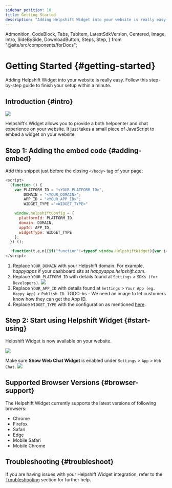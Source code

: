 ```yaml
---
sidebar_position: 10
title: Getting Started
description: "Adding Helpshift Widget into your website is really easy. Follow this step-by-step guide to finish your setup within a minute."
---
```


  Admonition,
  CodeBlock,
  Tabs,
  TabItem,
  LatestSdkVersion,
  Centered,
  Image,
  Intro,
  SideBySide,
  DownloadButton,
  Steps,
  Step,
} from "@site/src/components/forDocs";

# Getting Started {#getting-started}

<Intro>

Adding Helpshift Widget into your website is really easy. Follow this step-by-step guide to finish your setup within a minute.

</Intro>

## Introduction {#intro}

<Image src="/static/books/hs-widget/hs-widget.gif" width="major" centered />

Helpshift’s Widget allows you to provide a both helpcenter and chat experience on your website. It just takes a small piece of JavaScript to embed a widget on your website.

## **Step 1:** Adding the embed code {#adding-embed}

Add this snippet just before the closing `</body>` tag of your page:

```javascript
<script>
  (function () {
    var PLATFORM_ID = "<YOUR_PLATFORM_ID>",
        DOMAIN = "<YOUR_DOMAIN>";
        APP_ID = "<YOUR_APP_ID>";
        WIDGET_TYPE ="<WIDGET_TYPE>"

    window.helpshiftConfig = {
      platformId: PLATFORM_ID,
      domain: DOMAIN,
      appId: APP_ID,
      widgetType: WIDGET_TYPE
    };
  }) ();

  !function(t,e,n){if("function"!=typeof window.HelpshiftWidget){var i=function(){i.q.push(arguments)};i.q=[],window.HelpshiftWidget=i;var a,o=t.getElementsByTagName("script")[0];if(!t.getElementById(e)){(a=t.createElement("script")).async=!0,a.id=e,a.src="https://hs-widget.helpshift.com/init.js";var f=function(){window.HelpshiftWidget("init")};window.attachEvent?(a.attachEvent("onload",f),"function"==typeof n&&a.attachEvent("onerror",n)):(a.addEventListener("load",f,!1),"function"==typeof n&&a.addEventListener("error",n)),o.parentNode.insertBefore(a,o)}}else window.HelpshiftWidget("update")}(document,"hs-widget");
</script>
```

1. Replace `YOUR_DOMAIN` with your Helpshift domain.
   For example, _happyapps_ if your dashboard sits at _happyapps.helpshift.com_.
2. Replace `YOUR_PLATFORM_ID` with details found at `Settings` > `SDKs (for Developers)`.
   <Image src="/static/books/web-chat/wc-embed-sdk.png" width="full" />
3. Replace `YOUR_APP_ID` with details found at `Settings` > `Your App (eg. Happy App)` > `Publish ID`.
   TODO-hs - We need an image to let customers know how they can get the App ID.
4. Replace `WIDGET_TYPE` with the configuration as mentioned [here](/helpshift-widget/configuration/#widget-type).

## **Step 2:** Start using Helpshift Widget {#start-using}

Helpshift Widget is now available on your website.

<Image src="/static/books/hs-widget/hs-widget-embed-success.jpeg" width="full" />

<Admonition type="info" title="Note">

Make sure **Show Web Chat Widget** is enabled under `Settings` > `App` > `Web Chat`. <Image src="/static/books/web-chat/wc-enable-show.png"  width="full" />

</Admonition>

## Supported Browser Versions {#browser-support}

The Helpshift Widget currently supports the latest versions of following browsers:

- Chrome
- Firefox
- Safari
- Edge
- Mobile Safari
- Mobile Chrome

## Troubleshooting {#troubleshoot}

If you are having issues with your Helpshift Widget integration, refer to the [Troubleshooting](/helpshift-widget/troubleshooting) section for further help.

